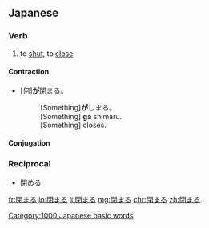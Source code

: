 ==Japanese==
{{ja-kanjitab|し|sort=しまる|yomi=kun}}

===Verb===
{{ja-verb|tr=intrans|type=1|しまる}}

# to [[shut]], to [[close]]

====Contraction====
*[何]'''が'''閉まる。
*:[Something]'''が'''しまる。
*:[Something] '''ga''' shimaru.
*:[Something] closes.

====Conjugation====
{{ja-go-ru|しま}}

===Reciprocal===
{{rfc-header|Reciprocal}}
*[[閉める]]

[[Category:1000 Japanese basic words]]

[[fr:閉まる]]
[[lo:閉まる]]
[[li:閉まる]]
[[mg:閉まる]]
[[chr:閉まる]]
[[zh:閉まる]]